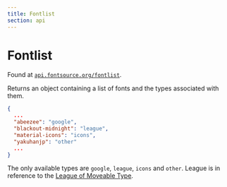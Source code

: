 ```yaml
---
title: Fontlist
section: api
---
```


# Fontlist

Found at [`api.fontsource.org/fontlist`](https://api.fontsource.org/fontlist).

Returns an object containing a list of fonts and the types associated with them.

```json
{
  ...
  "abeezee": "google",
  "blackout-midnight": "league",
  "material-icons": "icons",
  "yakuhanjp": "other"
  ...
}
```

The only available types are `google`, `league`, `icons` and `other`. League is in reference to the [League of Moveable Type](https://www.theleagueofmoveabletype.com/).
